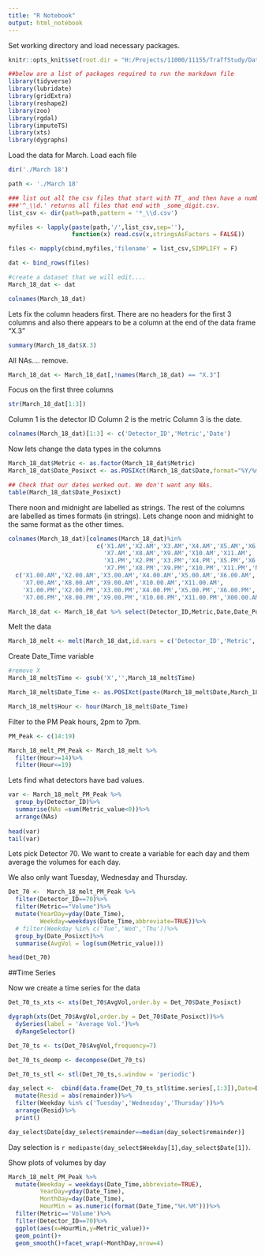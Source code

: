 ```yaml
---
title: "R Notebook"
output: html_notebook
---
```


Set working directory and load necessary packages.

```r
knitr::opts_knit$set(root.dir = "H:/Projects/11000/11155/TraffStudy/DataCollection/FreewayData/Detector Data/Volume Data")

##below are a list of packages required to run the markdown file
library(tidyverse)
library(lubridate)
library(gridExtra)
library(reshape2)
library(zoo)
library(rgdal)
library(imputeTS)
library(xts)
library(dygraphs)
```

Load the data for March. Load each file

```r

dir('./March 18')

```

```r
path <- './March 18'

### list out all the csv files that start with TT_ and then have a number. This will avoid loading in the unwanted aggregated files or VMT files.
###'^_\\d.' returns all files that end with _some_digit.csv.
list_csv <- dir(path=path,pattern = '*_\\d.csv')

myfiles <- lapply(paste(path,'/',list_csv,sep=''),
                  function(x) read.csv(x,stringsAsFactors = FALSE))

files <- mapply(cbind,myfiles,'filename' = list_csv,SIMPLIFY = F)

dat <- bind_rows(files)

#create a dataset that we will edit....
March_18_dat <- dat
```



```r

colnames(March_18_dat)
```

Lets fix the column headers first. There are no headers for the first 3 columns and also there appears to be a column at the end of the data frame "X.3"

```r
summary(March_18_dat$X.3)
```

All NAs.... remove.

```r

March_18_dat <- March_18_dat[,!names(March_18_dat) == "X.3"]

```

Focus on the first three columns

```r
str(March_18_dat[1:3])
```

Column 1 is the detector ID
Column 2 is the metric
Column 3 is the date.


```r

colnames(March_18_dat)[1:3] <- c('Detector_ID','Metric','Date')

```

Now lets change the data types in the columns

```r

March_18_dat$Metric <- as.factor(March_18_dat$Metric)
March_18_dat$Date_Posixct <- as.POSIXct(March_18_dat$Date,format="%Y/%m/%d")

## Check that our dates worked out. We don't want any NAs.
table(March_18_dat$Date_Posixct)

```

There noon and midnight are labelled as strings. The rest of the columns are labelled as times formats (in strings). Lets change noon and midnight to the same format as the other times.

```r

colnames(March_18_dat)[colnames(March_18_dat)%in%
                         c('X1.AM','X2.AM','X3.AM','X4.AM','X5.AM','X6.AM',
                           'X7.AM','X8.AM','X9.AM','X10.AM','X11.AM',
                           'X1.PM','X2.PM','X3.PM','X4.PM','X5.PM','X6.PM',
                           'X7.PM','X8.PM','X9.PM','X10.PM','X11.PM','Noon','Midnight')] <-
  c('X1.00.AM','X2.00.AM','X3.00.AM','X4.00.AM','X5.00.AM','X6.00.AM',
    'X7.00.AM','X8.00.AM','X9.00.AM','X10.00.AM','X11.00.AM',
    'X1.00.PM','X2.00.PM','X3.00.PM','X4.00.PM','X5.00.PM','X6.00.PM',
    'X7.00.PM','X8.00.PM','X9.00.PM','X10.00.PM','X11.00.PM','X00.00.AM','X00.00.PM')

March_18_dat <- March_18_dat %>% select(Detector_ID,Metric,Date,Date_Posixct,filename,everything())

```

Melt the data

```r

March_18_melt <- melt(March_18_dat,id.vars = c('Detector_ID','Metric','Date','Date_Posixct','filename'),variable.name = "Time",value.name = 'Metric_value')

```

Create Date_Time variable

```r

#remove X
March_18_melt$Time <- gsub('X','',March_18_melt$Time)

March_18_melt$Date_Time <- as.POSIXct(paste(March_18_melt$Date,March_18_melt$Time),format="%Y/%m/%d %I.%M.%p")

March_18_melt$Hour <- hour(March_18_melt$Date_Time)

```

Filter to the PM Peak hours, 2pm to 7pm.

```r

PM_Peak <- c(14:19)

March_18_melt_PM_Peak <- March_18_melt %>%
  filter(Hour>=14)%>%
  filter(Hour<=19)

```

Lets find what detectors have bad values. 

```r

var <- March_18_melt_PM_Peak %>% 
  group_by(Detector_ID)%>%
  summarise(NAs =sum(Metric_value<0))%>%
  arrange(NAs)
  
head(var)
tail(var)

```

Lets pick Detector 70. We want to create a variable for each day and them average the volumes for each day.

We also only want Tuesday, Wednesday and Thursday. 

```r

Det_70 <-  March_18_melt_PM_Peak %>%
  filter(Detector_ID==70)%>%
  filter(Metric=="Volume")%>%
  mutate(YearDay=yday(Date_Time),
         Weekday=weekdays(Date_Time,abbreviate=TRUE))%>%
  # filter(Weekday %in% c('Tue','Wed','Thu'))%>%
  group_by(Date_Posixct)%>%
  summarise(AvgVol = log(sum(Metric_value)))

head(Det_70)
```



##Time Series

Now we create a time series for the data

```r

Det_70_ts_xts <- xts(Det_70$AvgVol,order.by = Det_70$Date_Posixct)

dygraph(xts(Det_70$AvgVol,order.by = Det_70$Date_Posixct))%>%
  dySeries(label = 'Average Vol.')%>%
  dyRangeSelector()
```

```r
Det_70_ts <- ts(Det_70$AvgVol,frequency=7)

Det_70_ts_deomp <- decompose(Det_70_ts)

Det_70_ts_stl <- stl(Det_70_ts,s.window = 'periodic')

day_select <-  cbind(data.frame(Det_70_ts_stl$time.series[,1:3]),Date=Det_70$Date_Posixct,Weekday=weekdays(Det_70$Date_Posixct))%>%
  mutate(Resid = abs(remainder))%>%
  filter(Weekday %in% c('Tuesday','Wednesday','Thursday'))%>%
  arrange(Resid)%>%
  print()

day_select$Date[day_select$remainder==median(day_select$remainder)]
```

Day selection is `r medipaste(day_select$Weekday[1],day_select$Date[1])`.

Show plots of volumes by day


```r
March_18_melt_PM_Peak %>%
  mutate(Weekday = weekdays(Date_Time,abbreviate=TRUE),
         YearDay=yday(Date_Time),
         MonthDay=day(Date_Time),
         HourMin = as.numeric(format(Date_Time,"%H.%M")))%>%
  filter(Metric=='Volume')%>%
  filter(Detector_ID==70)%>%
  ggplot(aes(x=HourMin,y=Metric_value))+
  geom_point()+
  geom_smooth()+facet_wrap(~MonthDay,nrow=4)
```

